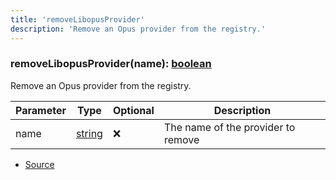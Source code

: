 ```yaml
---
title: 'removeLibopusProvider'
description: 'Remove an Opus provider from the registry.'
---
```


### removeLibopusProvider(name): [boolean](https://developer.mozilla.org/en-US/docs/Web/JavaScript/Reference/Global_Objects/Boolean)

Remove an Opus provider from the registry.

| Parameter | Type                                                                                              | Optional | Description                        |
| --------- | ------------------------------------------------------------------------------------------------- | -------- | ---------------------------------- |
| name      | [string](https://developer.mozilla.org/en-US/docs/Web/JavaScript/Reference/Global_Objects/String) | ❌       | The name of the provider to remove |

- [Source](https://github.com/androz2091/discord-player/blob/ce04b3f4c6671029ce4d4aa9090e56ac7e7f5666/packages/opus/src/OpusEncoder.ts#L145)
